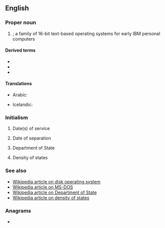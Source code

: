 {{also|dos|DoS|dós|dōs|do's|-dos|d'os|d'ô}}
==English==

===Proper noun===
{{en-proper noun}}

# {{lb|en|computing}} {{acronym of|Disk Operating System|lang=en}}; a family of 16-bit text-based operating systems for early IBM personal computers

====Derived terms====
* {{l|en|DR-DOS}}
* {{l|en|PC-DOS}}
* {{l|en|MS-DOS}}

====Translations====
{{trans-top|Disk Operating System}}
* Arabic: {{t|ar|دوس|m}}
{{trans-mid}}
* Icelandic: {{t|is|diskstýrikerfi|n}}
{{trans-bottom}}

===Initialism===
{{rfc-header|Initialism}}
{{head|en|initialism}}

# {{lb|en|military}} Date(s) of service
# {{lb|en|military}} Date of separation
# {{lb|en|US}} Department of State
# {{lb|en|sciences}} Density of states

===See also===
* [[w:DOS_%28disambiguation%29|Wikipedia article on disk operating system]]
* [[w:MS-DOS|Wikipedia article on MS-DOS]]
* [[w:United States Department of State|Wikipedia article on Department of State]]
* [[w:Density_of_states|Wikipedia article on density of states]]

===Anagrams===
* {{anagrams|en|DSO|OD's|ODS|OSD|SDO|SOD|dso|ods|sod}}